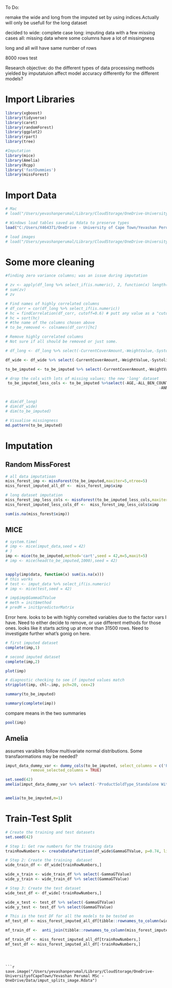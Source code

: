 
To Do:

remake the wide and long from the imputed set by using indices.Actually will only be usefull for the long dataset

decided to
wide: complete case
long: imputing data with a few missing cases
all: missing data where some columns have a lot of missingness

long and all will have same number of rows

8000 rows test



Research objective:
do the different types of data processing methods yielded by imputatuion affect model accuracy differently for the different models?


# Import Libraries
```r
library(xgboost)
library(tidyverse)
library(caret)
library(randomForest)
library(ggplot2)
library(rpart)
library(tree)

#Imputation
library(mice)
library(Amelia)
library(Rcpp)
library('fastDummies')
library(missForest)
```

# Import Data

```r
# Mac
# load("/Users/yevashanperumal/Library/CloudStorage/OneDrive-UniversityofCapeTown/Yevashan Perumal MSc - OneDrive/Data/data_for_modelling.Rdata")

# Windows load tables saved as Rdata to preserve types
load("C:/Users/X464371/OneDrive - University of Cape Town/Yevashan Perumal MSc - OneDrive/Data/data_for_modelling.Rdata")

# load images
# load("/Users/yevashanperumal/Library/CloudStorage/OneDrive-UniversityofCapeTown/Yevashan Perumal MSc - OneDrive/Data/imput_splits_image.Rdata")
```

# Some more cleaning
```r
#finding zero variance columns; was an issue during imputation

# zv <- apply(df_long %>% select_if(is.numeric), 2, function(x) length(unique(x)) == 1)
# sum(zv)
# zv

# Find names of highly correlated columns
# df_corr = cor(df_long %>% select_if(is.numeric))
# hc = findCorrelation(df_corr, cutoff=0.6) # putt any value as a "cutoff"
# hc = sort(hc)
# #the name of the columns chosen above
# to_be_removed <- colnames(df_corr)[hc]
```


```r
# Remove highly correlated columns
# Not sure if all should be removed or just some.

# df_long <- df_long %>% select(-CurrentCoverAmount,-WeightValue,-SystolicBloodPressureValue,-NumberOfDeferrals,-ClientBMIValue)

df_wide <- df_wide %>% select(-CurrentCoverAmount,-WeightValue,-SystolicBloodPressureValue,-NumberOfDeferrals,-ClientBMIValue) # might need to do the same exercise as above when I get to the imputation

to_be_imputed <- to_be_imputed %>% select(-CurrentCoverAmount,-WeightValue,-SystolicBloodPressureValue,-NumberOfDeferrals,-ClientBMIValue)

# drop the cols with lots of missing values; the new 'long' dataset
 to_be_imputed_less_cols <- to_be_imputed %>%select(-AGE,-ALL_BEN_COUNT,-ALL_CONTRACT_COUNT,
                                                                   -ANNUAL_INVESTMENT,-AUM)


# dim(df_long)
# dim(df_wide)
# dim(to_be_imputed)
```

```r
# Visualise missingness
md.pattern(to_be_imputed)
```



# Imputation 

 
## Random MissForest
```r
# all data imputatioan
miss_forest_imp <- missForest(to_be_imputed,maxiter=5,ntree=5)
miss_forest_imputed_all_df <-  miss_forest_imp$ximp
```

```r
# long dataset imputation
miss_forest_imp_less_cols <- missForest(to_be_imputed_less_cols,maxiter=5,ntree=5)
miss_forest_imputed_less_cols_df <-  miss_forest_imp_less_cols$ximp
```


```r
sum(is.na(miss_forest$ximp))
```

## MICE
```r
# system.time(
# imp <- mice(imput_data,seed = 42) 
# )
imp <- mice(to_be_imputed,method='cart',seed = 42,m=5,maxit=5)
# imp <- mice(head(to_be_imputed,1000),seed = 42) 


sapply(imp$data, function(x) sum(is.na(x)))
# this works
# test <- imput_data %>% select_if(is.numeric)
# imp <- mice(test,seed = 42)

# imp$imp$GammaGTValue
# meth = init$method
# predM = init$predictorMatrix
```
Error here. looks to be with highly correlted variables due to the factor vars I have. Need to either decide to remove, or use different methods for those ones.
looks like it starts acting up at more than 31500 rows. Need to investigate further what's gonig on here.
 
 
```r
# first imputed dataset
complete(imp,1)
```
```r
# second imputed dataset
complete(imp,2)
```
 
```r
plot(imp)
```
 
```r
# diagnostic checking to see if imputed values match
stripplot(imp, chl~.imp, pch=20, cex=2)
```
 

```r
summary(to_be_imputed)
```
 
```r
summary(complete(imp))
```
compare means in the two summaries
 
 
```r
pool(imp)
```


## Amelia
assumes varaibles follow multivariate normal distributions. Some transfaormations may be needed?
```r
imput_data_dummy_var <- dummy_cols(to_be_imputed, select_columns = c('ProductSoldType', 'SmokerStatus', 'OccupationClassCode', 'DisabilityIncomeClass', 'AutoDeferredIndicator', 'NTUIndicator', 'LOAIndicator', 'ExclusionIndicator', 'AcceleratorIndicator', 'EducationID_Override', 'SumAssuredBand', 'ASS_ETHNIC_GROUP', 'PROVINCE', 'FARMER_IND', 'PROF_MARKET_IND', 'PUBLIC_SECTOR_IND', 'PUBLIC_SECTOR_TYPE', 'MARITAL_STATUS', 'GENDER'),
           remove_selected_columns = TRUE)
```
 
```r
set.seed(42)
amelia(imput_data_dummy_var %>% select(-'ProductSoldType_Standalone With Accelerator', -SmokerStatus_SMOKER, -OccupationClassCode_E, -DisabilityIncomeClass_3, -AutoDeferredIndicator_Y, -NTUIndicator_Y, -LOAIndicator_Y, -ExclusionIndicator_Y,- AcceleratorIndicator_Y, -EducationID_Override_4, -`SumAssuredBand_M: R2,000,000.00 - R2,500,000.00`, -ASS_ETHNIC_GROUP_WHITE, -`PROVINCE_W CAPE`,- FARMER_IND_Y, -PROF_MARKET_IND_UNKNOWN, -PROF_MARKET_IND_Y, -PUBLIC_SECTOR_IND_UNKNOWN, -PUBLIC_SECTOR_IND_Y, -`PUBLIC_SECTOR_TYPE_WESTERN-CAPE PROVINCIAL GOVERMENT`, -MARITAL_STATUS_WIDOWED, -GENDER_MALE,-GENDER_UNKNOWN),m=5)


amelia(to_be_imputed,m=1)
```
##########################################################################################################################

# Train-Test Split
```r
# Create the training and test datasets
set.seed(42)

# Step 1: Get row numbers for the training data
trainRowNumbers <- createDataPartition(df_wide$GammaGTValue, p=0.74, list=FALSE)

# Step 2: Create the training  dataset
wide_train_df <- df_wide[trainRowNumbers,]

wide_x_train <- wide_train_df %>% select(-GammaGTValue)
wide_y_train <- wide_train_df %>% select(GammaGTValue)

# Step 3: Create the test dataset
wide_test_df <- df_wide[-trainRowNumbers,]

wide_x_test <- test_df %>% select(-GammaGTValue)
wide_y_test <- test_df %>% select(GammaGTValue)
```

```r
# This is the test DF for all the models to be tested on
mf_test_df <- miss_forest_imputed_all_df[tibble::rownames_to_column(wide_test_df)$rowname,]

mf_train_df <-  anti_join(tibble::rownames_to_column(miss_forest_imputed_all_df),tibble::rownames_to_column(mf_test_df),by=c("rowname" = "rowname"))

```

```r
mf_train_df <- miss_forest_imputed_all_df[trainRowNumbers,]
mf_test_df <- miss_forest_imputed_all_df[-trainRowNumbers,]
```
```



```r
save.image("/Users/yevashanperumal/Library/CloudStorage/OneDrive-UniversityofCapeTown/Yevashan Perumal MSc - OneDrive/Data/imput_splits_image.Rdata")
```